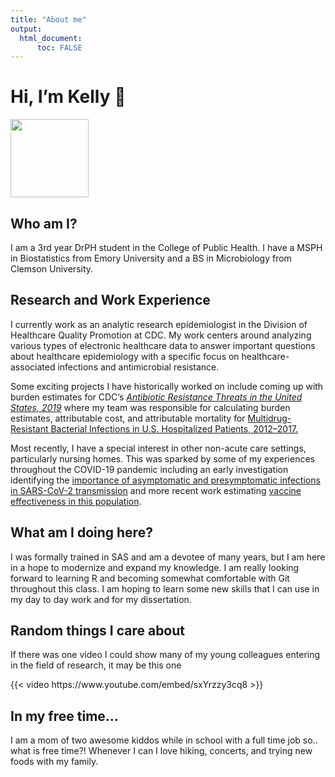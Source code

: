 ```yaml
---
title: "About me"
output: 
  html_document:
      toc: FALSE
---
```


# **Hi, I'm Kelly** 👋

![](IMG_5702.JPG){fig-align="center" width="125"}

## Who am I?

I am a 3rd year DrPH student in the College of Public Health. I have a MSPH in Biostatistics from Emory University and a BS in Microbiology from Clemson University.

## Research and Work Experience

I currently work as an analytic research epidemiologist in the Division of Healthcare Quality Promotion at CDC. My work centers around analyzing various types of electronic healthcare data to answer important questions about healthcare epidemiology with a specific focus on healthcare-associated infections and antimicrobial resistance.

Some exciting projects I have historically worked on include coming up with burden estimates for CDC's [*Antibiotic Resistance Threats in the United States, 2019*](https://www.cdc.gov/drugresistance/pdf/threats-report/2019-ar-threats-report-508.pdf) where my team was responsible for calculating burden estimates, attributable cost, and attributable mortality for [Multidrug-Resistant Bacterial Infections in U.S. Hospitalized Patients, 2012--2017.](https://www.nejm.org/doi/full/10.1056/NEJMoa1914433)

Most recently, I have a special interest in other non-acute care settings, particularly nursing homes. This was sparked by some of my experiences throughout the COVID-19 pandemic including an early investigation identifying the [importance of asymptomatic and presymptomatic infections in SARS-CoV-2 transmission](https://www.nejm.org/doi/full/10.1056/nejmoa2008457) and more recent work estimating [vaccine effectiveness in this population](https://academic.oup.com/cid/article/75/Supplement_2/S147/6646955).

## What am I doing here?

I was formally trained in SAS and am a devotee of many years, but I am here in a hope to modernize and expand my knowledge. I am really looking forward to learning R and becoming somewhat comfortable with Git throughout this class. I am hoping to learn some new skills that I can use in my day to day work and for my dissertation.

## Random things I care about

If there was one video I could show many of my young colleagues entering in the field of research, it may be this one

{{< video https://www.youtube.com/embed/sxYrzzy3cq8 >}}

## In my free time...

I am a mom of two awesome kiddos while in school with a full time job so.. what is free time?! Whenever I can I love hiking, concerts, and trying new foods with my family.
